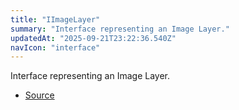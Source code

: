 ```yaml
---
title: "IImageLayer"
summary: "Interface representing an Image Layer."
updatedAt: "2025-09-21T23:22:36.540Z"
navIcon: "interface"
---
```



Interface representing an Image Layer.

<Table data={{ headers: [{"content":"Property","key":"property","sortable":true},{"content":"Type","key":"type","sortable":true},{"content":"Value","key":"value","sortable":true},{"content":"Description","key":"description"}], rows: [["id","[string](https://developer.mozilla.org/en-US/docs/Web/JavaScript/Reference/Global_Objects/String)","\\-","The unique identifier of the layer."],["props","[IImageLayerProps](/LazyCanvas/interfaces/IImageLayerProps)","\\-","The properties specific to the Image Layer."],["type","Image","\\-","The type of the layer, which is `Image`."],["visible","[boolean](https://developer.mozilla.org/en-US/docs/Web/JavaScript/Reference/Global_Objects/Boolean)","\\-","Whether the layer is visible."],["zIndex","[number](https://developer.mozilla.org/en-US/docs/Web/JavaScript/Reference/Global_Objects/Number)","\\-","The z-index of the layer, determining its stacking order."]] }} />


- [Source](https://github.com/NMMTY/LazyCanvas/blob/ba4be40168e49b0348ae523995fc10eec8149d6c/packages/lazycanvas/src/structures/components/ImageLayer.ts#L20)